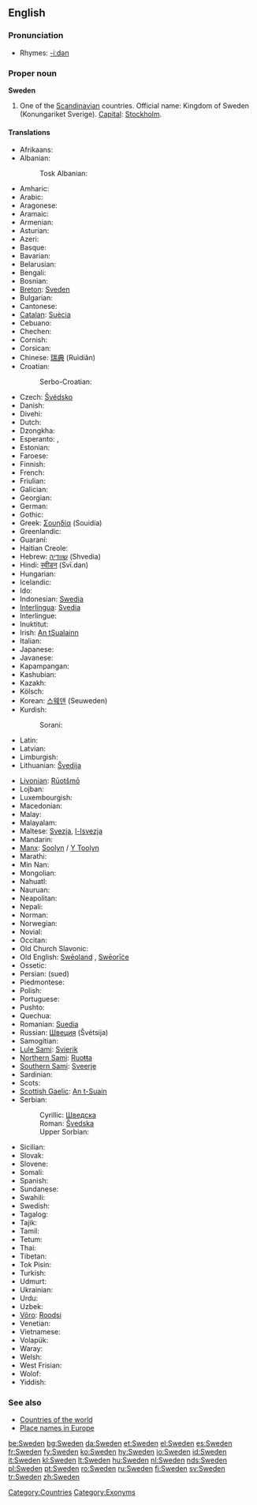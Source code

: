 ==English==
{{wikipedia}}

===Pronunciation===
* Rhymes: [[Rhymes:English:-iːdən|-iːdən]]

===Proper noun===
'''Sweden'''

# One of the [[Scandinavian]] countries. Official name: Kingdom of Sweden (Konungariket Sverige). [[Capital]]: [[Stockholm]].<!--this is irrelevant to the meaning and does not belong here: <br>By non-[[European]]s sometimes mistaken for [[Switzerland]] or [[vice versa]], perhaps due to a mix-up of the words [[Swedish]]/[[Swiss]].-->

====Translations====
{{top}}
* Afrikaans: {{t-|af|Swede}}
* Albanian: {{t-|sq|Suedia}}
*: Tosk Albanian: {{t-|als|Schweden}}
* Amharic: {{t-|am|ስዊድን}}
* Arabic: {{ARchar|[[السويد]]}} {{unicode|(as-suwéid)}}
* Aragonese: {{t-|an|Suezia}}
* Aramaic: {{t-|arc|ܣܘܝܕ}}
* Armenian: {{t-|hy|Շվեդիա}}
* Asturian: {{t-|ast|Suecia}}
* Azeri: {{t-|az|İsveç}}
* Basque: {{t-|eu|Suedia}}
* Bavarian: {{t-|bar|Schwen}}
* Belarusian: {{t-|be|Швецыя}}
* Bengali: {{t-|bn|সুইডেন}}
* Bosnian: {{t-|bs|Švedska|f}}
* [[Breton]]: [[Sveden]]
* Bulgarian: {{t-|bg|Швеция}}
* Cantonese: {{t-|zh-yue|瑞典}}
* [[Catalan]]: [[Suècia]] {{f}}
* Cebuano: {{t-|ceb|Sweden}}
* Chechen: {{t-|ce|Швеци}}
* Cornish: {{t-|kw|Swedherwyk}}
* Corsican: {{t-|co|Svezia}}
* Chinese: [[瑞典]] (Ruìdiǎn)
* Croatian: {{t-|hr|Švedska|f}}
*: Serbo-Croatian: {{t-|sh|Švedska}}
* Czech: [[Švédsko]] {{n}}
* Danish: {{t+|da|Sverige}}
* Divehi: {{t-|dv|ސުވިޑެން}}
* Dutch: {{t+|nl|Zweden}}
* Dzongkha: {{t-|dz|སུའི་ཌན་}}
* Esperanto: {{t-|eo|Svedio|xs=Esperanto}}, {{t-|eo|Svedujo|xs=Esperanto}}
* Estonian: {{t+|et|Rootsi}}
* Faroese: {{t-|fo|Svøríki|n|xs=Faroese}}
* Finnish: {{t+|fi|Ruotsi}}
* French: {{t+|fr|Suède|f}}
* Friulian: {{t-|fur|Svezie}}
* Galician: {{t-|gl|Suecia - Sverige}}
* Georgian: {{t-|ka|შვედეთი}}
* German: {{t+|de|Schweden|n}}
* Gothic: {{t-|got|𐍃𐍅𐌴𐌰𐍂𐌴𐌹𐌺𐌹}}
* Greek: [[Σουηδία]] (Souidía) {{f}}
* Greenlandic: {{t-|kl|Sverige}}
* Guaraní: {{t-|gn|Suesia}}
* Haitian Creole: {{t-|ht|Syèd}}
* Hebrew: [[שוודיה]] (Shvedia)
* Hindi: [[स्वीडन]] (Svī.dan)
* Hungarian: {{t+|hu|Svédország}}
* Icelandic: {{t+|is|Svíþjóð|f}}
* Ido: {{t-|io|Suedia}}
* Indonesian: [[Swedia]]
* [[Interlingua]]: [[Svedia]]
* Interlingue: {{t-|ie|Svedia}}
* Inuktitut: {{t-|iu|ᔅᕗᕆᑭ/Svuriki}}
* Irish: [[An tSualainn]] {{f}}
* Italian: {{t+|it|Svezia|f}}
* Japanese: {{t+|ja|スウェーデン|tr=Suwēden|sc=Jpan}}
* Javanese: {{t-|jv|Swedia}}
* Kapampangan: {{t-|pam|Sweden}}
* Kashubian: {{t-|csb|Szwedzkô}}
* Kazakh: {{t-|kk|Швеция}}
* Kölsch: {{t-|ksh|Shvede}}
* Korean: [[스웨덴]] (Seuweden)
* Kurdish: 
*: Sorani: {{t|ku|سوید|tr=sweed|sc=KUchar}}
* Latin: {{t-|la|Suecia}}
* Latvian: {{t-|lv|Zviedrija|f|xs=Latvian}}
* Limburgish: {{t-|li|Zwaede}}
* Lithuanian: [[Švedija]]
{{mid}}
* [[Livonian]]: [[Rūotšmō]]
* Lojban: {{t-|jbo|suis}}
* Luxembourgish: {{t-|lb|Schweden}}
* Macedonian: {{t-|mk|Шведска}}
* Malay: {{t-|ms|Sweden}}
* Malayalam: {{t-|ml|സ്വീഡന്‍}}
* Maltese: [[Svezja]], [[l-Isvezja]]
* Mandarin: {{t-|zh|瑞典}}
* [[Manx]]: [[Soolyn]] / [[Y Toolyn]]
* Marathi: {{t-|mr|स्वीडन}}
* Min Nan: {{t-|zh-min-nan|Sverige}}
* Mongolian: {{t-|mn|Швед}}
* Nahuatl: {{t-|nah|Suecatlān}}
* Nauruan: {{t-|na|Sweden}}
* Neapolitan: {{t-|nap|Sguezia}}
* Nepali: {{t-|ne|स्वीडेन}}
* Norman: {{t-|nrm|Suède}}
* Norwegian: {{t-|no|Sverige}}
* Novial: {{t-|nov|Suedia}}
* Occitan: {{t-|oc|Suècia}}
* Old Church Slavonic: {{t-|cu|Свеньско}}
* Old English: [[Sweoland|Swēoland]] {{n}}, [[Sweorice|Swēorīċe]] {{n}}
* Ossetic: {{t-|os|Швеци}}
* Persian: {{FAchar|[[سوئد]]}} (sued)
* Piedmontese: {{t-|pms|Svessia}}
* Polish: {{t+|pl|Szwecja|f}}
* Portuguese: {{t+|pt|Suécia|f}}
* Pushto: {{t-|ps|سويډن}}
* Quechua: {{t-|qu|Suysya}}
* Romanian: [[Suedia]] {{f}}
* Russian: [[Швеция]] (Švétsija) {{f}}
* Samogitian: {{t-|bat-smg|Švedėjė}}
* [[Lule Sami]]: [[Svierik]]
* [[Northern Sami]]: [[Ruoŧŧa]]
* [[Southern Sami]]: [[Sveerje]]
* Sardinian: {{t-|sc|Isvetzia}}
* Scots: {{t-|sco|Swaden}}
* [[Scottish Gaelic]]: [[An t-Suain]]
* Serbian:
*: Cyrillic: [[Шведска#Serbian|Шведска]] {{f}}
*: Roman: [[Švedska#Serbian|Švedska]] {{f}}
*: Upper Sorbian: {{t-|hsb|Šwedska}}
* Sicilian: {{t-|scn|Svezzia}}
* Slovak: {{t-|sk|Švédsko}}
* Slovene: {{t+|sl|Švedska|f}}
* Somali: {{t-|so|Sweden}}
* Spanish: {{t+|es|Suecia|f}}
* Sundanese: {{t-|su|Swédia}}
* Swahili: {{t-|sw|Uswidi}}
* Swedish: {{t+|sv|Sverige}}
* Tagalog: {{t-|tl|Sweden}}
* Tajik: {{t-|tg|Шветсия}}
* Tamil: {{t-|ta|சுவீடன்}}
* Tetum: {{t-|tet|Suésia}}
* Thai: {{t-|th|ประเทศสวีเดน}}
* Tibetan: {{t-|bo|སི་ཝེ་དེན}}
* Tok Pisin: {{t-|tpi|Suwidan}}
* Turkish: {{t-|tr|İsveç}}
* Udmurt: {{t-|udm|Швеция}}
* Ukrainian: {{t-|uk|Швеція}}
* Urdu: {{t-|ur|سویڈن}}
* Uzbek: {{t-|uz|Shvetsiya}}
* [[Võro]]: [[Roodsi]]
* Venetian: {{t-|vec|Svezsia}}
* Vietnamese: {{t-|vi|Thụy Điển}}
* Volapük: {{t-|vo|Svedän}}
* Waray: {{t-|war|Suecia}}
* Welsh: {{t-|cy|Sweden}}
* West Frisian: {{t-|fy|Sweden}}
* Wolof: {{t-|wo|Suweed}}
* Yiddish: {{t-|yi|שוועדן}}
{{bottom}}

===See also===
* [[Countries of the world]]
* [[Wiktionary Appendix:Place names in Europe|Place names in Europe]]

[[Category:Countries]]
[[Category:Exonyms]]

[[be:Sweden]]
[[bg:Sweden]]
[[da:Sweden]]
[[et:Sweden]]
[[el:Sweden]]
[[es:Sweden]]
[[fr:Sweden]]
[[fy:Sweden]]
[[ko:Sweden]]
[[hy:Sweden]]
[[io:Sweden]]
[[id:Sweden]]
[[it:Sweden]]
[[kl:Sweden]]
[[lt:Sweden]]
[[hu:Sweden]]
[[nl:Sweden]]
[[nds:Sweden]]
[[pl:Sweden]]
[[pt:Sweden]]
[[ro:Sweden]]
[[ru:Sweden]]
[[fi:Sweden]]
[[sv:Sweden]]
[[tr:Sweden]]
[[zh:Sweden]]